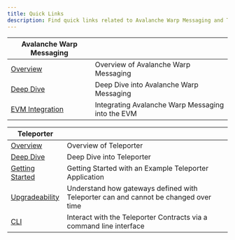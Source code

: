 ```yaml
---
title: Quick Links
description: Find quick links related to Avalanche Warp Messaging and Teleporter.
---
```


| Avalanche Warp Messaging                                                      |                                                   |
|-------------------------------------------------------------------------------|---------------------------------------------------|
| [Overview](/docs/build/cross-chain/avalanche-warp-messaging/overview)               | Overview of Avalanche Warp Messaging              |
| [Deep Dive](/docs/build/cross-chain/avalanche-warp-messaging/deep-dive)             | Deep Dive into Avalanche Warp Messaging           |
| [EVM Integration](/docs/build/cross-chain/avalanche-warp-messaging/evm-integration) | Integrating Avalanche Warp Messaging into the EVM |

| Teleporter                                                      |                                                                                     |
|-----------------------------------------------------------------|-------------------------------------------------------------------------------------|
| [Overview](/docs/build/cross-chain/teleporter/overview)               | Overview of Teleporter                                                              |
| [Deep Dive](/docs/build/cross-chain/teleporter/deep-dive)             | Deep Dive into Teleporter                                                           |
| [Getting Started](/docs/build/cross-chain/teleporter/getting-started) | Getting Started with an Example Teleporter Application                              |
| [Upgradeability](/docs/build/cross-chain/teleporter/upgradeability)   | Understand how gateways defined with Teleporter can and cannot be changed over time |
| [CLI](/docs/build/cross-chain/teleporter/cli)                         | Interact with the Teleporter Contracts via a command line interface                 |

